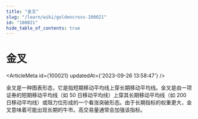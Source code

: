 ```yaml
---
title: "金叉"
slug: "/learn/wiki/goldencross-100021"
id: "100021"
hide_table_of_contents: true
---
```



# 金叉

<ArticleMeta id={100021} updatedAt={'2023-09-26 13:58:47'} />
<div className='border-solid border-b border-t-0 my-4 border-[var(--ifm-color-gray-300)]' />

金叉是一种图表形态，它是指短期移动平均线上穿长期移动平均线。金叉是由一项证券的短期移动平均线（如 50 日移动平均线）上穿其长期移动平均线（如 200 日移动平均线）或阻力位形成的一个看涨突破形态。由于长期指标的权重更大，金叉意味着可能出现长期的牛市。高交易量通常会加强该指标。
